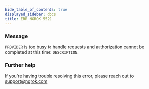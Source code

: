 ```yaml
---
hide_table_of_contents: true
displayed_sidebar: docs
title: ERR_NGROK_5522
---
```


### Message

`PROVIDER` is too busy to handle requests and authorization cannot be completed at this time: `DESCRIPTION`.

### Further help

If you're having trouble resolving this error, please reach out to [support@ngrok.com](mailto:support@ngrok.com?subject=Help%20with%20ERR_NGROK_5522)
